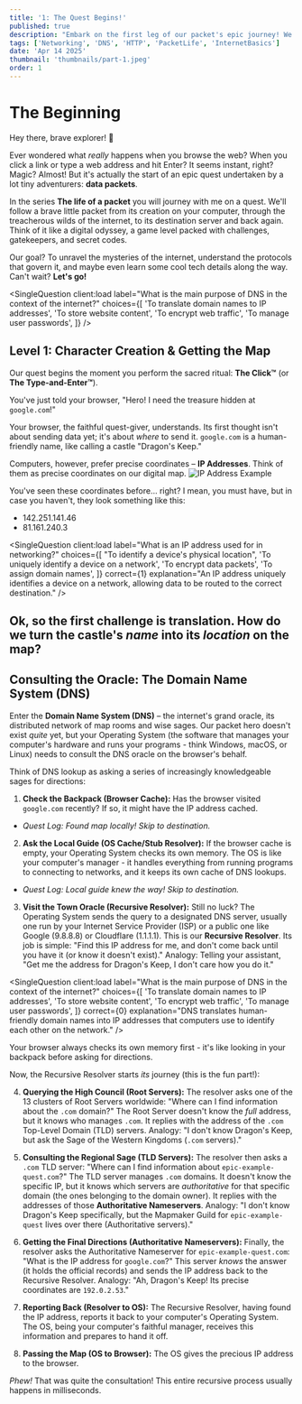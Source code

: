 ```yaml
---
title: '1: The Quest Begins!'
published: true
description: "Embark on the first leg of our packet's epic journey! We explore what happens when you click a link, meet the DNS Oracle, and discover how your computer finds the map to distant web servers."
tags: ['Networking', 'DNS', 'HTTP', 'PacketLife', 'InternetBasics']
date: 'Apr 14 2025'
thumbnail: 'thumbnails/part-1.jpeg'
order: 1
---
```



<Begin />

# The Beginning

Hey there, brave explorer! 👋

Ever wondered what _really_ happens when you browse the web? When you click a link or type a web address and hit Enter? It seems instant, right? Magic? Almost! But it's actually the start of an epic quest undertaken by a lot tiny adventurers: **data packets**.

In the series **The life of a packet** you will journey with me on a quest. We'll follow a brave little packet from its creation on your computer, through the treacherous wilds of the internet, to its destination server and back again. Think of it like a digital odyssey, a game level packed with challenges, gatekeepers, and secret codes.

Our goal? To unravel the mysteries of the internet, understand the protocols that govern it, and maybe even learn some cool tech details along the way. Can't wait? **Let's go!**

<SingleQuestion
  client:load
  label="What is the main purpose of DNS in the context of the internet?"
  choices={[
    'To translate domain names to IP addresses',
    'To store website content',
    'To encrypt web traffic',
    'To manage user passwords',
  ]}
/>
<Spliter />

## Level 1: Character Creation & Getting the Map

Our quest begins the moment you perform the sacred ritual: **The Click™** (or **The Type-and-Enter™**).

You've just told your browser, "Hero! I need the treasure hidden at `google.com`!"

Your browser, the faithful quest-giver, understands. Its first thought isn't about sending data yet; it's about _where_ to send it. `google.com` is a human-friendly name, like calling a castle "Dragon's Keep."

Computers, however, prefer precise coordinates – **IP Addresses**. Think of them as precise coordinates on our digital map.
![IP Address Example](/assets/1.jpeg)

You've seen these coordinates before... right? I mean, you must have, but in case you haven't, they look something like this:

- 142.251.141.46
- 81.161.240.3

<SingleQuestion
  client:load
  label="What is an IP address used for in networking?"
  choices={[
    "To identify a device's physical location",
    'To uniquely identify a device on a network',
    'To encrypt data packets',
    'To assign domain names',
  ]}
  correct={1}
  explanation="An IP address uniquely identifies a device on a network, allowing data to be routed to the correct destination."
/>

<Spliter />

## Ok, so the first challenge is **translation**. How do we turn the castle's _name_ into its _location_ on the map?

## Consulting the Oracle: The Domain Name System **(DNS)**

Enter the **Domain Name System (DNS)** – the internet's grand oracle, its distributed network of map rooms and wise sages. Our packet hero doesn't exist _quite_ yet, but your Operating System (the software that manages your computer's hardware and runs your programs - think Windows, macOS, or Linux) needs to consult the DNS oracle on the browser's behalf.

Think of DNS lookup as asking a series of increasingly knowledgeable sages for directions:

1.  **Check the Backpack (Browser Cache):** Has the browser visited `google.com` recently? If so, it might have the IP address cached.

- _Quest Log: Found map locally! Skip to destination._

2.  **Ask the Local Guide (OS Cache/Stub Resolver):** If the browser cache is empty, your Operating System checks its own memory. The OS is like your computer's manager - it handles everything from running programs to connecting to networks, and it keeps its own cache of DNS lookups.

- _Quest Log: Local guide knew the way! Skip to destination._

3.  **Visit the Town Oracle (Recursive Resolver):** Still no luck? The Operating System sends the query to a designated DNS server, usually one run by your Internet Service Provider (ISP) or a public one like Google (9.8.8.8) or Cloudflare (1.1.1.1). This is our **Recursive Resolver**. Its job is simple: "Find this IP address for me, and don't come back until you have it (or know it doesn't exist)." Analogy: Telling your assistant, "Get me the address for Dragon's Keep, I don't care how you do it."

<Spliter />

<SingleQuestion
  client:load
  label="What is the main purpose of DNS in the context of the internet?"
  choices={[
    'To translate domain names to IP addresses',
    'To store website content',
    'To encrypt web traffic',
    'To manage user passwords',
  ]}
  correct={0}
  explanation="DNS translates human-friendly domain names into IP addresses that computers use to identify each other on the network."
/>

Your browser always checks its own memory first - it's like looking in your backpack before asking for directions.

Now, the Recursive Resolver starts _its_ journey (this is the fun part!):

4.  **Querying the High Council (Root Servers):** The resolver asks one of the 13 clusters of Root Servers worldwide: "Where can I find information about the `.com` domain?" The Root Server doesn't know the _full_ address, but it knows who manages `.com`. It replies with the address of the `.com` Top-Level Domain (TLD) servers. Analogy: "I don't know Dragon's Keep, but ask the Sage of the Western Kingdoms (`.com` servers)."
5.  **Consulting the Regional Sage (TLD Servers):** The resolver then asks a `.com` TLD server: "Where can I find information about `epic-example-quest.com`?" The TLD server manages `.com` domains. It doesn't know the specific IP, but it knows which servers are _authoritative_ for that specific domain (the ones belonging to the domain owner). It replies with the addresses of those **Authoritative Nameservers**. Analogy: "I don't know Dragon's Keep specifically, but the Mapmaker Guild for `epic-example-quest` lives over there (Authoritative servers)."

6.  **Getting the Final Directions (Authoritative Nameservers):** Finally, the resolver asks the Authoritative Nameserver for `epic-example-quest.com`: "What is the IP address for `google.com`?" This server _knows_ the answer (it holds the official records) and sends the IP address back to the Recursive Resolver. Analogy: "Ah, Dragon's Keep! Its precise coordinates are `192.0.2.53`."

7.  **Reporting Back (Resolver to OS):** The Recursive Resolver, having found the IP address, reports it back to your computer's Operating System. The OS, being your computer's faithful manager, receives this information and prepares to hand it off.
8.  **Passing the Map (OS to Browser):** The OS gives the precious IP address to the browser.

_Phew!_ That was quite the consultation! This entire recursive process usually happens in milliseconds.

<Spliter />
